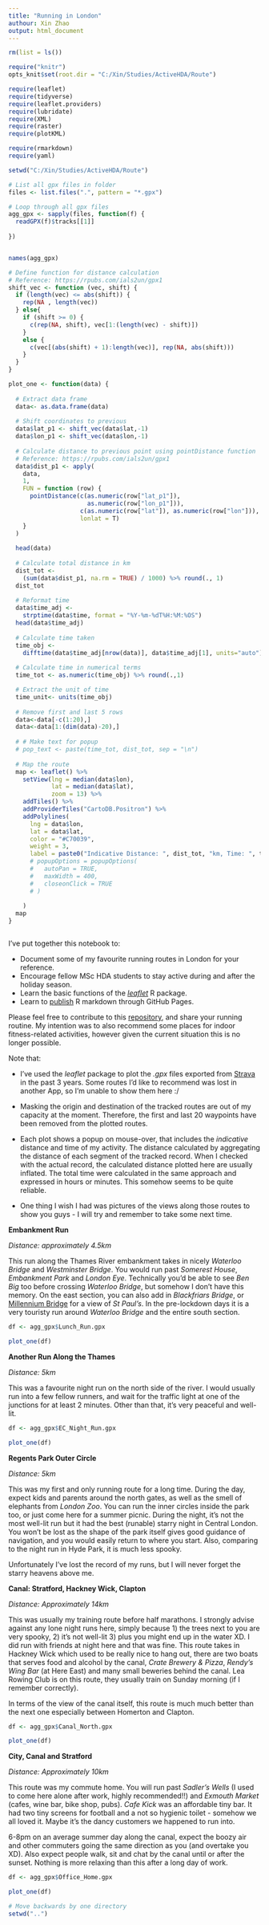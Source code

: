 ```yaml
---
title: "Running in London"
authour: Xin Zhao
output: html_document
---
```


```r

rm(list = ls())

require("knitr")
opts_knit$set(root.dir = "C:/Xin/Studies/ActiveHDA/Route")

require(leaflet)
require(tidyverse)
require(leaflet.providers)
require(lubridate)
require(XML)
require(raster)
require(plotKML)

require(rmarkdown)
require(yaml)

```

```r

setwd("C:/Xin/Studies/ActiveHDA/Route")

# List all gpx files in folder
files <- list.files(".", pattern = "*.gpx")

# Loop through all gpx files
agg_gpx <- sapply(files, function(f) {
  readGPX(f)$tracks[[1]]
  
})


names(agg_gpx)

# Define function for distance calculation
# Reference: https://rpubs.com/ials2un/gpx1
shift_vec <- function (vec, shift) {
  if (length(vec) <= abs(shift)) {
    rep(NA , length(vec))
  } else{
    if (shift >= 0) {
      c(rep(NA, shift), vec[1:(length(vec) - shift)])
    }
    else {
      c(vec[(abs(shift) + 1):length(vec)], rep(NA, abs(shift)))
    }
  }
}

plot_one <- function(data) {
  
  # Extract data frame
  data<- as.data.frame(data)
  
  # Shift coordinates to previous
  data$lat_p1 <- shift_vec(data$lat,-1)
  data$lon_p1 <- shift_vec(data$lon,-1)
  
  # Calculate distance to previous point using pointDistance function
  # Reference: https://rpubs.com/ials2un/gpx1
  data$dist_p1 <- apply(
    data,
    1,
    FUN = function (row) {
      pointDistance(c(as.numeric(row["lat_p1"]),
                      as.numeric(row["lon_p1"])),
                    c(as.numeric(row["lat"]), as.numeric(row["lon"])),
                    lonlat = T)
    }
  )
  
  head(data)
  
  # Calculate total distance in km
  dist_tot <-
    (sum(data$dist_p1, na.rm = TRUE) / 1000) %>% round(., 1)
  dist_tot
  
  # Reformat time
  data$time_adj <-
    strptime(data$time, format = "%Y-%m-%dT%H:%M:%OS")
  head(data$time_adj)
  
  # Calculate time taken
  time_obj <-
    difftime(data$time_adj[nrow(data)], data$time_adj[1], units="auto") 
  
  # Calculate time in numerical terms
  time_tot <- as.numeric(time_obj) %>% round(.,1)

  # Extract the unit of time
  time_unit<- units(time_obj)
  
  # Remove first and last 5 rows
  data<-data[-c(1:20),]
  data<-data[1:(dim(data)-20),]
  
  # # Make text for popup
  # pop_text <- paste(time_tot, dist_tot, sep = "\n")
  
  # Map the route
  map <- leaflet() %>%
    setView(lng = median(data$lon),
            lat = median(data$lat),
            zoom = 13) %>%
    addTiles() %>% 
    addProviderTiles("CartoDB.Positron") %>%
    addPolylines(
      lng = data$lon,
      lat = data$lat,
      color = "#C70039",
      weight = 3,
      label = paste0("Indicative Distance: ", dist_tot, "km, Time: ", time_tot, time_unit)
      # popupOptions = popupOptions(
      #   autoPan = TRUE,
      #   maxWidth = 400,
      #   closeonClick = TRUE
      # )
      
    )
  map
}



```
I've put together this notebook to:

* Document some of my favourite running routes in London for your reference.
* Encourage fellow MSc HDA students to stay active during and after the holiday season.
* Learn the basic functions of the [*leaflet*](https://rstudio.github.io/leaflet/) R package.
* Learn to [publish](https://resources.github.com/whitepapers/github-and-rstudio/) R markdown through GitHub Pages.

Please feel free to contribute to this [repository](https://github.com/xinzhao13/ActiveHDA), and share your running routine. My intention was to also recommend some places for indoor fitness-related activities, however given the current situation this is no longer possible. 

Note that:

* I've used the *leaflet* package to plot the *.gpx* files exported from [Strava](https://www.strava.com/) in the past 3 years. Some routes I'd like to recommend was lost in another App, so I'm unable to show them here :/

* Masking the origin and destination of the tracked routes are out of my capacity at the moment. Therefore, the first and last 20 waypoints have been removed from the plotted routes. 

* Each plot shows a popup on mouse-over, that includes the *indicative* distance and time of my activity. The distance calculated by aggregating the distance of each segment of the tracked record. When I checked with the actual record, the calculated distance plotted here are usually inflated. The total time were calculated in the same approach and expressed in hours or minutes. This somehow seems to be quite reliable.

* One thing I wish I had was pictures of the views along those routes to show you guys - I will try and remember to take some next time.

**Embankment Run**

*Distance: approximately 4.5km*

This run along the Thames River embankment takes in nicely *Waterloo Bridge* and *Westminster Bridge*. You would run past *Somerest House*, *Embankment Park* and *London Eye*. Technically you'd be able to see *Ben Big* too before crossing *Waterloo Bridge*, but somehow I don't have this memory. On the east section, you can also add in *Blackfriars Bridge*, or [Millennium Bridge](https://www.google.com/maps/place/Millennium+Bridge/@51.5095291,-0.1007312,17z/data=!3m1!4b1!4m5!3m4!1s0x487604abcc128291:0xbd5ceafc2f514e1c!8m2!3d51.5095291!4d-0.0985425) for a view of *St Paul's*. In the pre-lockdown days it is a very touristy run around *Waterloo Bridge* and the entire south section.
```r

df <- agg_gpx$Lunch_Run.gpx

plot_one(df)

```

**Another Run Along the Thames**

*Distance: 5km*

This was a favourite night run on the north side of the river. I would usually run into a few fellow runners, and wait for the traffic light at one of the junctions for at least 2 minutes. Other than that, it's very peaceful and well-lit.
```r

df <- agg_gpx$EC_Night_Run.gpx

plot_one(df)

```
**Regents Park Outer Circle**

*Distance: 5km*

This was my first and only running route for a long time. During the day, expect kids and parents around the north gates, as well as the smell of elephants from *London Zoo*. You can run the inner circles inside the park too, or just come here for a summer picnic. During the night, it's not the most well-lit run but it had the best (runable) starry night in Central London. You won't be lost as the shape of the park itself gives good guidance of navigation, and you would easily return to where you start. Also, comparing to the night run in Hyde Park, it is much less spooky.

Unfortunately I've lost the record of my runs, but I will never forget the starry heavens above me.


**Canal: Stratford, Hackney Wick, Clapton**

*Distance: Approximately 14km*

This was usually my training route before half marathons. I strongly advise against any lone night runs here, simply because 1) the trees next to you are very spooky, 2) it's not well-lit 3) plus you might end up in the water XD. I did run with friends at night here and that was fine. This route takes in Hackney Wick which used to be really nice to hang out, there are two boats that serves food and alcohol by the canal, *Crate Brewery & Pizza*, *Rendy's Wing Bar* (at Here East) and many small beweries behind the canal. Lea Rowing Club is on this route, they usually train on Sunday morning (if I remember correctly).

In terms of the view of the canal itself, this route is much much better than the next one especially between Homerton and Clapton.


```r
df <- agg_gpx$Canal_North.gpx

plot_one(df)


```

**City, Canal and Stratford**

*Distance: Approximately 10km*

This route was my commute home. You will run past *Sadler's Wells* (I used to come here alone after work, highly recommended!!) and *Exmouth Market* (cafes, wine bar, bike shop, pubs). *Cafe Kick* was an affordable tiny bar. It had two tiny screens for football and a not so hygienic toilet - somehow we all loved it. Maybe it's the dancy customers we happened to run into. 

6-8pm on an average summer day along the canal, expect the boozy air and other commuters going the same direction as you (and overtake you XD). Also expect people walk, sit and chat by the canal until or after the sunset. Nothing is more relaxing than this after a long day of work.


```r

df <- agg_gpx$Office_Home.gpx

plot_one(df)

```

```r

# Move backwards by one directory
setwd("..")

```





